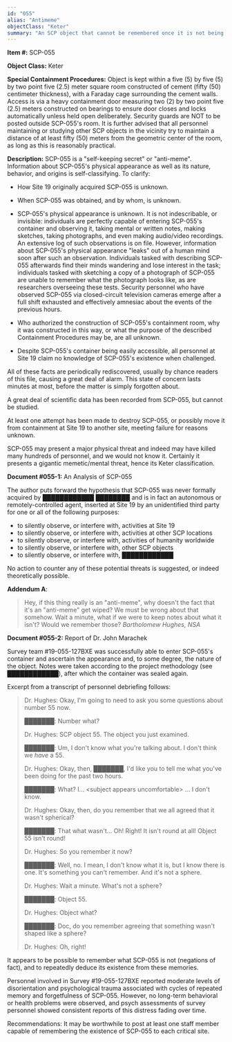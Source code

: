 ```yaml
---
id: "055"
alias: "Antimeme"
objectClass: "Keter"
summary: "An SCP object that cannot be remembered once it is not being directly observed, and all information about it is immediately forgotten."
---
```


**Item #:** SCP-055

**Object Class:** Keter

**Special Containment Procedures:** Object is kept within a five (5) by five (5) by two point five (2.5) meter square room constructed of cement (fifty (50) centimeter thickness), with a Faraday cage surrounding the cement walls. Access is via a heavy containment door measuring two (2) by two point five (2.5) meters constructed on bearings to ensure door closes and locks automatically unless held open deliberately. Security guards are NOT to be posted outside SCP-055's room. It is further advised that all personnel maintaining or studying other SCP objects in the vicinity try to maintain a distance of at least fifty (50) meters from the geometric center of the room, as long as this is reasonably practical.

**Description:** SCP-055 is a "self-keeping secret" or "anti-meme". Information about SCP-055's physical appearance as well as its nature, behavior, and origins is self-classifying. To clarify:

- How Site 19 originally acquired SCP-055 is unknown.

- When SCP-055 was obtained, and by whom, is unknown.

- SCP-055's physical appearance is unknown. It is not indescribable, or invisible: individuals are perfectly capable of entering SCP-055's container and observing it, taking mental or written notes, making sketches, taking photographs, and even making audio/video recordings. An extensive log of such observations is on file. However, information about SCP-055's physical appearance "leaks" out of a human mind soon after such an observation. Individuals tasked with describing SCP-055 afterwards find their minds wandering and lose interest in the task; individuals tasked with sketching a copy of a photograph of SCP-055 are unable to remember what the photograph looks like, as are researchers overseeing these tests. Security personnel who have observed SCP-055 via closed-circuit television cameras emerge after a full shift exhausted and effectively amnesiac about the events of the previous hours.

- Who authorized the construction of SCP-055's containment room, why it was constructed in this way, or what the purpose of the described Containment Procedures may be, are all unknown.

- Despite SCP-055's container being easily accessible, all personnel at Site 19 claim no knowledge of SCP-055's existence when challenged.

All of these facts are periodically rediscovered, usually by chance readers of this file, causing a great deal of alarm. This state of concern lasts minutes at most, before the matter is simply forgotten about.

A great deal of scientific data has been recorded from SCP-055, but cannot be studied.

At least one attempt has been made to destroy SCP-055, or possibly move it from containment at Site 19 to another site, meeting failure for reasons unknown.

SCP-055 may present a major physical threat and indeed may have killed many hundreds of personnel, and we would not know it. Certainly it presents a gigantic memetic/mental threat, hence its Keter classification.

**Document #055-1:** An Analysis of SCP-055

The author puts forward the hypothesis that SCP-055 was never formally acquired by ████████████ ████████ and is in fact an autonomous or remotely-controlled agent, inserted at Site 19 by an unidentified third party for one or all of the following purposes:

- to silently observe, or interfere with, activities at Site 19
- to silently observe, or interfere with, activities at other SCP locations
- to silently observe, or interfere with, activities of humanity worldwide
- to silently observe, or interfere with, other SCP objects
- to silently observe, or interfere with, ████████████

No action to counter any of these potential threats is suggested, or indeed theoretically possible.

**Addendum A**:

> Hey, if this thing really is an "anti-meme", why doesn't the fact that it's an "anti-meme" get wiped? We must be wrong about that somehow. Wait a minute, what if we were to keep notes about what it isn't? Would we remember those? _Bartholomew Hughes, NSA_

**Document #055-2:** Report of Dr. John Marachek

Survey team #19-055-127BXE was successfully able to enter SCP-055's container and ascertain the appearance and, to some degree, the nature of the object. Notes were taken according to the project methodology (see ████████████), after which the container was sealed again.

Excerpt from a transcript of personnel debriefing follows:

> Dr. Hughes: Okay, I'm going to need to ask you some questions about number 55 now.
>
> ███████: Number what?
>
> Dr. Hughes: SCP object 55. The object you just examined.
>
> ███████: Um, I don't know what you're talking about. I don't think we _have_ a 55.
>
> Dr. Hughes: Okay, then, ███████, I'd like you to tell me what you've been doing for the past two hours.
>
> ███████: What? I... \<subject appears uncomfortable\> ... I don't know.
>
> Dr. Hughes: Okay, then, do you remember that we all agreed that it wasn't spherical?
>
> ███████: That what wasn't... Oh! Right! It isn't round at all! Object 55 isn't round!
>
> Dr. Hughes: So you remember it now?
>
> ███████: Well, no. I mean, I don't know what it is, but I know there is one. It's something you can't remember. And it's not a sphere.
>
> Dr. Hughes: Wait a minute. What's not a sphere?
>
> ███████: Object 55.
>
> Dr. Hughes: Object what?
>
> ███████: Doc, do you remember agreeing that something wasn't shaped like a sphere?
>
> Dr. Hughes: Oh, right!

It appears to be possible to remember what SCP-055 is not (negations of fact), and to repeatedly deduce its existence from these memories.

Personnel involved in Survey #19-055-127BXE reported moderate levels of disorientation and psychological trauma associated with cycles of repeated memory and forgetfulness of SCP-055. However, no long-term behavioral or health problems were observed, and psych assessments of survey personnel showed consistent reports of this distress fading over time.

Recommendations: It may be worthwhile to post at least one staff member capable of remembering the existence of SCP-055 to each critical site.
